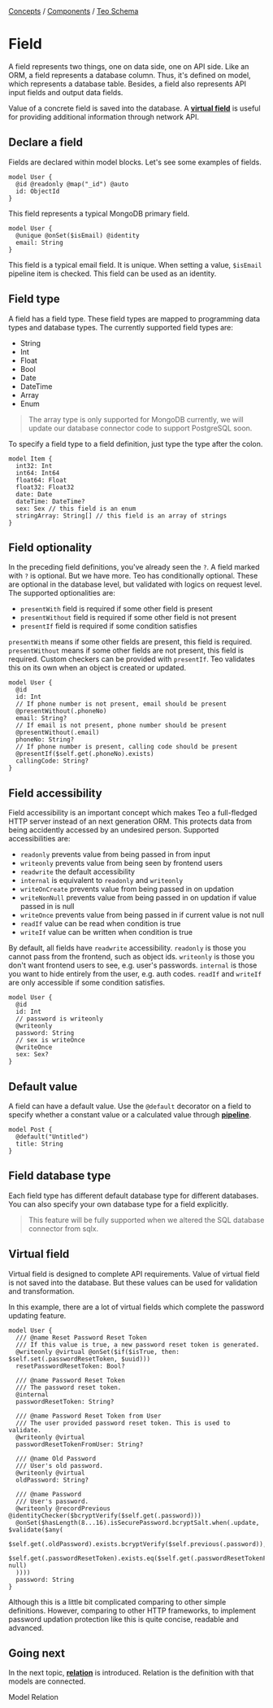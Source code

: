 
<div className="breadcrumbs">
  <span className="breadcrumb">
    <a href="/concepts">Concepts</a>
  </span>
  <span> / </span>
  <span className="breadcrumb">
    <a href="/concepts/components">Components</a>
  </span>
  <span> / </span>
  <span className="breadcrumb">
    <a href="/concepts/components/teo-schema">Teo Schema</a>
  </span>
</div>

# Field

A field represents two things, one on data side, one on API side. Like an ORM,
a field represents a database column. Thus, it's defined on model, which
represents a database table. Besides, a field also represents API input fields
and output data fields.

Value of a concrete field is saved into the database. A
[**virtual field**](#virtual-field) is useful for providing additional information
through network API.

## Declare a field

Fields are declared within model blocks. Let's see some examples of fields.

```teo showLineNumbers
model User {
  @id @readonly @map("_id") @auto
  id: ObjectId
}
```

This field represents a typical MongoDB primary field.

```teo showLineNumbers
model User {
  @unique @onSet($isEmail) @identity
  email: String
}
```

This field is a typical email field. It is unique. When setting a value,
`$isEmail` pipeline item is checked. This field can be used as an identity.

## Field type

A field has a field type. These field types are mapped to programming data
types and database types. The currently supported field types are:

* String
* Int
* Float
* Bool
* Date
* DateTime
* Array
* Enum

> The array type is only supported for MongoDB currently, we will update our
> database connector code to support PostgreSQL soon.

To specify a field type to a field definition, just type the type after the
colon.

```teo showLineNumbers
model Item {
  int32: Int
  int64: Int64
  float64: Float
  float32: Float32
  date: Date
  dateTime: DateTime?
  sex: Sex // this field is an enum
  stringArray: String[] // this field is an array of strings
}
```

## Field optionality

In the preceding field definitions, you've already seen the `?`. A field marked
with `?` is optional. But we have more. Teo has conditionally optional. These
are optional in the database level, but validated with logics on request level.
The supported optionalities are:

* `presentWith` field is required if some other field is present
* `presentWithout` field is required if some other field is not present
* `presentIf` field is required if some condition satisfies

`presentWith` means if some other fields are present, this field is
required. `presentWithout` means if some other fields are not present, this
field is required. Custom checkers can be provided with `presentIf`. Teo
validates this on its own when an object is created or updated.

```teo showLineNumbers
model User {
  @id
  id: Int
  // If phone number is not present, email should be present
  @presentWithout(.phoneNo)
  email: String?
  // If email is not present, phone number should be present
  @presentWithout(.email)
  phoneNo: String?
  // If phone number is present, calling code should be present
  @presentIf($self.get(.phoneNo).exists)
  callingCode: String?
}
```

## Field accessibility

Field accessibility is an important concept which makes Teo a full-fledged HTTP
server instead of an next generation ORM. This protects data from being
accidently accessed by an undesired person. Supported accessibilities are:

* `readonly` prevents value from being passed in from input
* `writeonly` prevents value from being seen by frontend users
* `readwrite` the default accessibility
* `internal` is equivalent to `readonly` and `writeonly`
* `writeOnCreate` prevents value from being passed in on updation
* `writeNonNull` prevents value from being passed in on updation if value
passed in is null
* `writeOnce` prevents value from being passed in if current value is not null
* `readIf` value can be read when condition is true
* `writeIf` value can be written when condition is true

By default, all fields have `readwrite` accessibility. `readonly` is those you
cannot pass from the frontend, such as object ids. `writeonly` is those you
don't want frontend users to see, e.g. user's passwords. `internal` is those
you want to hide entirely from the user, e.g. auth codes. `readIf` and
`writeIf` are only accessible if some condition satisfies.

```teo showLineNumbers
model User {
  @id
  id: Int
  // password is writeonly
  @writeonly
  password: String
  // sex is writeOnce
  @writeOnce
  sex: Sex?
}
```

## Default value

A field can have a default value. Use the `@default` decorator on a field to
specify whether a constant value or a calculated value through
[**pipeline**](/concepts/components/teo-server/pipeline).

```teo showLineNumbers
model Post {
  @default("Untitled")
  title: String
}
```

## Field database type

Each field type has different default database type for different databases.
You can also specify your own database type for a field explicitly.

> This feature will be fully supported when we altered the SQL database
> connector from sqlx.

## Virtual field

Virtual field is designed to complete API requirements. Value of virtual field
is not saved into the database. But these values can be used for validation and
transformation.

In this example, there are a lot of virtual fields which complete the password
updating feature.

```teo showLineNumbers
model User {
  /// @name Reset Password Reset Token
  /// If this value is true, a new password reset token is generated.
  @writeonly @virtual @onSet($if($isTrue, then: $self.set(.passwordResetToken, $uuid)))
  resetPasswordResetToken: Bool?

  /// @name Password Reset Token
  /// The password reset token.
  @internal
  passwordResetToken: String?

  /// @name Password Reset Token from User
  /// The user provided password reset token. This is used to validate.
  @writeonly @virtual
  passwordResetTokenFromUser: String?

  /// @name Old Password
  /// User's old password.
  @writeonly @virtual
  oldPassword: String?

  /// @name Password
  /// User's password.
  @writeonly @recordPrevious @identityChecker($bcryptVerify($self.get(.password)))
  @onSet($hasLength(8...16).isSecurePassword.bcryptSalt.when(.update, $validate($any(
    $self.get(.oldPassword).exists.bcryptVerify($self.previous(.password)),
    $self.get(.passwordResetToken).exists.eq($self.get(.passwordResetTokenFromUser).exists).self.set(.passwordResetToken, null)
  ))))
  password: String
}
```

Although this is a little bit complicated comparing to other simple
definitions. However, comparing to other HTTP frameworks, to implement password
updation protection like this is quite concise, readable and advanced.

## Going next

In the next topic,
[**relation**](/concepts/components/teo-server/relation) is introduced.
Relation is the definition with that models are connected.

<PrevNext>
  <PrevArticle href="/concepts/components/teo-schema/model">Model</PrevArticle>
  <NextArticle href="/concepts/components/teo-schema/relation">Relation</NextArticle>
</PrevNext>
